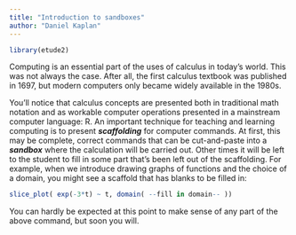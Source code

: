 ```yaml
---
title: "Introduction to sandboxes"
author: "Daniel Kaplan"
---
```


```r
library(etude2)
```

Computing is an essential part of the uses of calculus in today's world. This was not always the case. After all, the first calculus textbook was published in 1697, but modern computers only became widely available in the 1980s. 

You'll notice that calculus concepts are presented both in traditional math notation and as workable computer operations presented in a mainstream computer language: R. An important technique for teaching and learning computing is to present ***scaffolding*** for computer commands. At first, this may be complete, correct commands that can be cut-and-paste into a ***sandbox*** where the calculation will be carried out. Other times it will be left to the student to fill in some part that's been left out of the scaffolding. For example, when we introduce drawing graphs of functions and the choice of a domain, you might see a scaffold that has blanks to be filled in:

::: {.scaffold}
```r
slice_plot( exp(-3*t) ~ t, domain( --fill in domain-- ))
```
:::

You can hardly be expected at this point to make sense of any part of the above command, but soon you will. 
